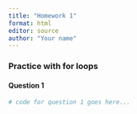 ```yaml
---
title: "Homework 1"
format: html
editor: source
author: "Your name"
---
```


### Practice with for loops

#### Question 1

```r
# code for question 1 goes here...
```

